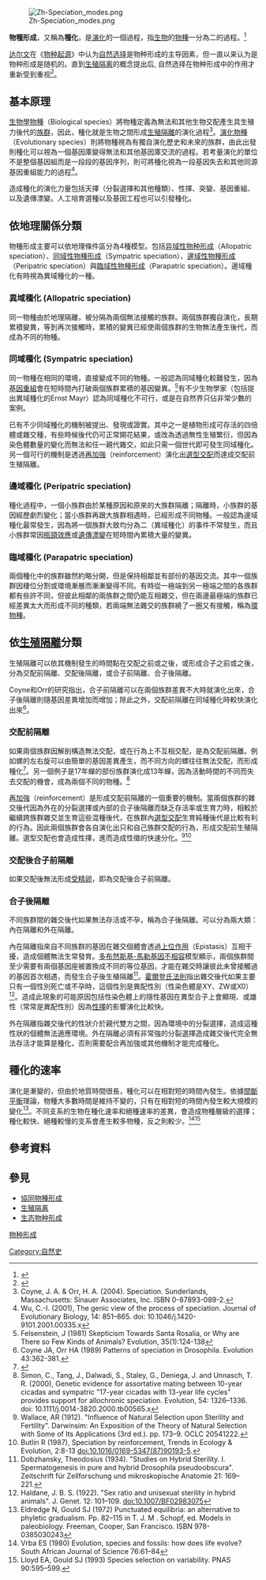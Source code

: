 {{进化生物学}}
[[File:Zh-Speciation_modes.png|thumb]]

'''物種形成'''，又稱為'''種化'''，是[[演化|演化]]的一個過程，指[[生物|生物]]的[[物種|物種]]一分為二的過程。<ref>{{Cite web |url=http://163.17.79.102/%A4%A4%B0%EA%A4j%A6%CA%AC%EC/Content.asp?ID=21014&Query=8 |title=中国大百科智慧藏：物種形成 |access-date=2019-07-30 |archive-date=2020-02-04 |archive-url=https://web.archive.org/web/20200204023405/http://163.17.79.102/%A4%A4%B0%EA%A4j%A6%CA%AC%EC/Content.asp?ID=21014&Query=8 |dead-url=no }}</ref>

[[达尔文|达尔文]]在《[[物种起源|物种起源]]》中认为[[自然选择|自然选择]]是物种形成的主导因素，但一直以来认为是物种形成是随机的。直到[[生殖隔离|生殖隔离]]的概念提出后, 自然选择在物种形成中的作用才重新受到重视<ref>{{cite journal|last1=Dai|first1=Piaopiao|last2=Zhang|first2=Xuzhu|last3=Liu|first3=Yunhui|title=Conserving pollinator diversity and improving pollination services in agricultural landscapes|journal=Biodiversity Science|date=2015|volume=23|issue=3|pages=408–418|doi=10.17520/biods.2014248}}</ref>。

== 基本原理 ==
[[物種#物种的定义|生物學物種]]（Biological species）將物種定義為無法和其他生物交配產生具生殖力後代的[[族群|族群]]，因此，種化就是生物之間形成[[生殖隔離|生殖隔離]]的演化過程<ref>Coyne, J. A. & Orr, H. A. (2004). Speciation. Sunderlands, Massachusetts: Sinauer Associates, Inc. ISBN 0-87893-089-2.</ref>。[[物種#物种的定义|演化物種]]（Evolutionary species）則將物種視為有獨自演化歷史和未來的族群，由此出發則種化可以視為一個基因庫變得無法和其他基因庫交流的過程。若考量演化的單位不是整個基因組而是一段段的基因序列，則可將種化視為一段基因失去和其他同源基因重組能力的過程<ref>Wu, C.-I. (2001), The genic view of the process of speciation. Journal of Evolutionary Biology, 14: 851–865. doi: 10.1046/j.1420-9101.2001.00335.x</ref>。

造成種化的演化力量包括天擇（分裂選擇和其他種類）、性擇、突變、基因重組、以及遺傳漂變。人工培育選種以及基因工程也可以引發種化。

==依地理關係分類==
物種形成主要可以依地理條件區分為4種模型。包括[[异域性物种形成|异域性物种形成]]（Allopatric speciation）、[[同域性物種形成|同域性物種形成]]（Sympatric speciation）、[[邊域性物種形成|邊域性物種形成]]（Peripatric speciation）與[[臨域性物種形成|臨域性物種形成]]（Parapatric speciation）。邊域種化有時視為異域種化的一種。

=== 異域種化 (Allopatric speciation) ===
{{main|異域物種形成}}
同一物種由於地理隔離，被分隔為兩個無法接觸的族群。兩個族群獨自演化，長期累積變異，等到再次接觸時，累積的變異已經使兩個族群的生物無法產生後代，而成為不同的物種。

=== 同域種化 (Sympatric speciation) ===
同一物種在相同的環境，直接變成不同的物種。一般認為同域種化較難發生，因為[[基因重組|基因重組]]會在短時間內打破兩個族群累積的基因變異。<ref>Felsenstein, J (1981) Skepticism Towards Santa Rosalia, or Why are There so Few Kinds of Animals? Evolution, 35(1):124-138</ref>有不少生物學家（包括提出異域種化的Ernst Mayr）認為同域種化不可行，或是在自然界只佔非常少數的案例。

已有不少同域種化的機制被提出、發現或證實。其中之一是植物形成可存活的四倍體或雜交種，有些時候後代仍可正常開花結果，或改為透過無性生殖繁衍，但因為染色體數量的變化而無法和任一親代雜交，如此只需一個世代即可發生同域種化。另一個可行的機制是透過[[再加強|再加強]]（reinforcement）演化出[[選型交配|選型交配]]而達成交配前生殖隔離。

=== 邊域種化 (Peripatric speciation) ===
種化過程中，一個小族群由於某種原因和原來的大族群隔離；隔離時，小族群的基因經歷劇烈變化；當小族群再跟大族群相遇時，已經形成不同物種。一般認為邊域種化最常發生，因為將一個族群大致均分為二（異域種化）的事件不常發生，而且小族群常因[[瓶頸效應|瓶頸效應]]或[[遺傳漂變|遺傳漂變]]在短時間內累積大量的變異。

=== 臨域種化 (Parapatric speciation) ===
兩個種化中的族群雖然約略分開，但是保持相鄰並有部份的基因交流。其中一個族群因棲位分割或環境漸層而漸漸變得不同。有時從一極端到另一極端之間的各族群都有些許不同，但彼此相鄰的兩族群之間仍能互相雜交，但在兩邊最極端的族群已經差異太大而形成不同的種類，若兩端無法雜交的族群繞了一圈又有接觸，稱為[[環物種|環物種]]。

==依[[生殖隔離|生殖隔離]]分類==
生殖隔離可以依其機制發生的時間點在交配之前或之後，或形成合子之前或之後，分為交配前隔離、交配後隔離，或合子前隔離、合子後隔離。

Coyne和Orr的研究指出，合子前隔離可以在兩個族群差異不大時就演化出來，合子後隔離則隨基因差異增加而增加；除此之外，交配前隔離在同域種化時較快演化出來<ref>Coyne JA, Orr HA (1989) Patterns of speciation in Drosophila. Evolution 43:362-381.</ref>。

===交配前隔離===
如果兩個族群因解剖構造無法交配，或在行為上不互相交配，是為交配前隔離。例如螺的左右旋可以由簡單的基因差異產生，而不同方向的螺往往無法交配，而形成種化<ref>{{cite journal|author1=Davison A|author2=Chiba S|author3=Barton NH|author4=Clarke B|year=2005|title=Speciation and Gene Flow between Snails of Opposite Chirality|journal=PLoS Biol|volume=3|issue=9|page=e282|doi=10.1371/journal.pbio.0030282|authorlink3=尼克·巴頓}}</ref>。另一個例子是17年蟬的部份族群演化成13年蟬，因為活動時間的不同而失去交配的機會，成為兩個不同的物種。<ref>Simon, C., Tang, J., Dalwadi, S., Staley, G., Deniega, J. and Unnasch, T. R. (2000), Genetic evidence for assortative mating between 10-year cicadas and sympatric "17-year cicadas with 13-year life cycles" provides support for allochronic speciation. Evolution, 54: 1326–1336. doi: 10.1111/j.0014-3820.2000.tb00565.x</ref>

[[再加強|再加強]]（reinforcement）是形成交配前隔離的一個重要的機制。當兩個族群的雜交後代因為外在的分裂選擇或內部的合子後隔離而缺乏存活率或生育力時，相較於繼續跨族群雜交並生育這些混種後代，在族群內[[選型交配|選型交配]]生育純種後代是比較有利的行為。因此兩個族群會各自演化出只和自己族群交配的行為，形成交配前生殖隔離。選型交配也會造成性擇，進而造成性徵的快速分化。<ref>Wallace, AR (1912). "Influence of Natural Selection upon Sterility and Fertility". Darwinsim: An Exposition of the Theory of Natural Selection with Some of Its Applications (3rd ed.). pp. 173–9. OCLC 20541222.</ref><ref>Butlin R (1987), Speciation by reinforcement, Trends in Ecology & Evolution, 2:8-13 doi:10.1016/0169-5347(87)90193-5.</ref>

===交配後合子前隔離===
如果交配後無法形成[[受精卵|受精卵]]，即為交配後合子前隔離。

===合子後隔離===
不同族群間的雜交後代如果無法存活或不孕，稱為合子後隔離。可以分為兩大類：內在隔離和外在隔離。

內在隔離指來自不同族群的基因在雜交個體會透過[[上位作用|上位作用]]（Epistasis）互相干擾，造成個體無法生常發育。[[多布然斯基-馬勒基因不相容|多布然斯基-馬勒基因不相容]]模型顯示，兩個族群間至少需要有兩個基因座被置換成不同的等位基因，才能在雜交時讓彼此未曾接觸過的基因首次相遇，而發生合子後生殖隔離<ref>Dobzhansky, Theodosius (1934). "Studies on Hybrid Sterility. I. Spermatogenesis in pure and hybrid Drosophila pseudoobscura". Zeitschrift für Zellforschung und mikroskopische Anatomie 21: 169–221.</ref>。[[霍爾登氏法則|霍爾登氏法則]]指出雜交後代如果主要只有一個性別死亡或不孕時，這個性別是異配性別（性染色體是XY、ZW或X0）<ref>Haldane, J. B. S. (1922). "Sex ratio and unisexual sterility in hybrid animals". J. Genet. 12: 101–109. doi:10.1007/BF02983075</ref>。造成此現象的可能原因包括性染色體上的隱性基因在異型合子上會顯現、或雄性（常常是異配性別）因為[[性擇|性擇]]的影響演化比較快。

外在隔離指雜交後代的性狀介於親代雙方之間，因為環境中的分裂選擇，造成這種性狀的個體無法適應環境。外在隔離必須有非常強的分裂選擇造成雜交後代完全無法存活才能算是種化，否則需要配合再加強或其他機制才能完成種化。

==種化的速率==
演化是漸變的，但由於地質時間很長，種化可以在相對短的時間內發生。依據[[間斷平衡|間斷平衡]]理論，物種大多數時間是維持不變的，只有在相對短的時間內發生較大規模的變化<ref>Eldredge N, Gould SJ (1972) Punctuated equilibria: an alternative to phyletic gradualism. Pp. 82–115 in T. J. M . Schopf, ed. Models in paleobiology. Freeman, Cooper, San Francisco. ISBN 978-0385030243 </ref>。不同支系的生物在種化速率和絕種速率的差異，會造成物種層級的選擇；種化較快、絕種較慢的支系會產生較多物種，反之則較少。<ref>Vrba ES (1980) Evolution, species and fossils: how does life evolve? South African Journal of Science 76:61–84</ref><ref>Lloyd EA, Gould SJ (1993) Species selection on variability. PNAS 90:595–599.</ref>

==參考資料==
{{reflist|2}}

== 參見 ==
*[[協同物種形成|協同物種形成]]
*[[生殖隔离|生殖隔离]]
*[[生态物种形成|生态物种形成]]

{{物种形成}}
{{进化}}

[[分类:物种形成|]]
[[Category:自然史|Category:自然史]]